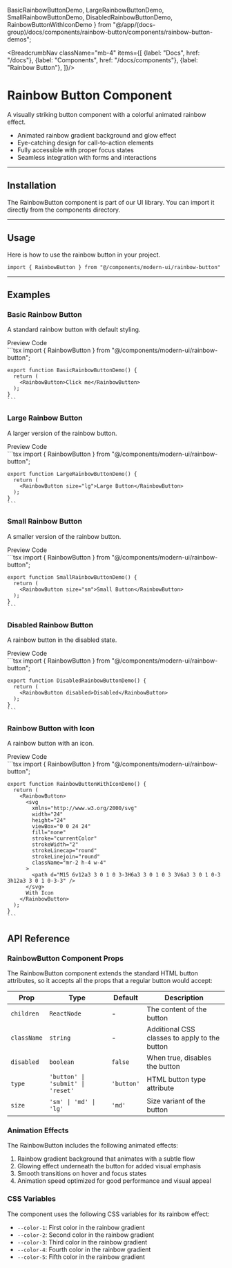   BasicRainbowButtonDemo,
  LargeRainbowButtonDemo,
  SmallRainbowButtonDemo,
  DisabledRainbowButtonDemo,
  RainbowButtonWithIconDemo
} from "@/app/(docs-group)/docs/components/rainbow-button/components/rainbow-button-demos";

<BreadcrumbNav className="mb-4" items={[
  {label: "Docs", href: "/docs"},
  {label: "Components", href: "/docs/components"},
  {label: "Rainbow Button"},
]}/>

<PreviewRainbowButton/>

# Rainbow Button Component

A visually striking button component with a colorful animated rainbow effect.

- Animated rainbow gradient background and glow effect
- Eye-catching design for call-to-action elements
- Fully accessible with proper focus states
- Seamless integration with forms and interactions

---

## Installation

The RainbowButton component is part of our UI library. You can import it directly from the components directory.

<RainbowButtonInstallation/>

---

## Usage

Here is how to use the rainbow button in your project.

```tsx
import { RainbowButton } from "@/components/modern-ui/rainbow-button"
```

---

## Examples

### Basic Rainbow Button

A standard rainbow button with default styling.

<Tabs defaultValue="preview">
  <TabsList>
    <TabsTrigger value="preview">Preview</TabsTrigger>
    <TabsTrigger value="code">Code</TabsTrigger>
  </TabsList>
  <TabsContent value="preview" className="p-6 border rounded-md mt-2 relative min-h-[200px]">
    <div className="absolute inset-0 bg-[radial-gradient(#80808080_1px,transparent_1px)] [background-size:16px_16px] opacity-50 "></div>
    <div className="flex justify-center items-center h-full z-10 relative min-h-[200px]">
      <BasicRainbowButtonDemo />
    </div>
  </TabsContent>
  <TabsContent value="code">
    ```tsx
    import { RainbowButton } from "@/components/modern-ui/rainbow-button";

    export function BasicRainbowButtonDemo() {
      return (
        <RainbowButton>Click me</RainbowButton>
      );
    }
    ```
  </TabsContent>
</Tabs>

### Large Rainbow Button

A larger version of the rainbow button.

<Tabs defaultValue="preview">
  <TabsList>
    <TabsTrigger value="preview">Preview</TabsTrigger>
    <TabsTrigger value="code">Code</TabsTrigger>
  </TabsList>
  <TabsContent value="preview" className="p-6 border rounded-md mt-2 relative min-h-[200px]">
    <div className="absolute inset-0 bg-[radial-gradient(#80808080_1px,transparent_1px)] [background-size:16px_16px] opacity-50 "></div>
    <div className="flex justify-center items-center h-full z-10 relative min-h-[200px]">
      <LargeRainbowButtonDemo />
    </div>
  </TabsContent>
  <TabsContent value="code">
    ```tsx
    import { RainbowButton } from "@/components/modern-ui/rainbow-button";

    export function LargeRainbowButtonDemo() {
      return (
        <RainbowButton size="lg">Large Button</RainbowButton>
      );
    }
    ```
  </TabsContent>
</Tabs>

### Small Rainbow Button

A smaller version of the rainbow button.

<Tabs defaultValue="preview">
  <TabsList>
    <TabsTrigger value="preview">Preview</TabsTrigger>
    <TabsTrigger value="code">Code</TabsTrigger>
  </TabsList>
  <TabsContent value="preview" className="p-6 border rounded-md mt-2 relative min-h-[200px]">
    <div className="absolute inset-0 bg-[radial-gradient(#80808080_1px,transparent_1px)] [background-size:16px_16px] opacity-50 "></div>
    <div className="flex justify-center items-center h-full z-10 relative min-h-[200px]">
      <SmallRainbowButtonDemo />
    </div>
  </TabsContent>
  <TabsContent value="code">
    ```tsx
    import { RainbowButton } from "@/components/modern-ui/rainbow-button";

    export function SmallRainbowButtonDemo() {
      return (
        <RainbowButton size="sm">Small Button</RainbowButton>
      );
    }
    ```
  </TabsContent>
</Tabs>

### Disabled Rainbow Button

A rainbow button in the disabled state.

<Tabs defaultValue="preview">
  <TabsList>
    <TabsTrigger value="preview">Preview</TabsTrigger>
    <TabsTrigger value="code">Code</TabsTrigger>
  </TabsList>
  <TabsContent value="preview" className="p-6 border rounded-md mt-2 relative min-h-[200px]">
    <div className="absolute inset-0 bg-[radial-gradient(#80808080_1px,transparent_1px)] [background-size:16px_16px] opacity-50 "></div>
    <div className="flex justify-center items-center h-full z-10 relative min-h-[200px]">
      <DisabledRainbowButtonDemo />
    </div>
  </TabsContent>
  <TabsContent value="code">
    ```tsx
    import { RainbowButton } from "@/components/modern-ui/rainbow-button";

    export function DisabledRainbowButtonDemo() {
      return (
        <RainbowButton disabled>Disabled</RainbowButton>
      );
    }
    ```
  </TabsContent>
</Tabs>

### Rainbow Button with Icon

A rainbow button with an icon.

<Tabs defaultValue="preview">
  <TabsList>
    <TabsTrigger value="preview">Preview</TabsTrigger>
    <TabsTrigger value="code">Code</TabsTrigger>
  </TabsList>
  <TabsContent value="preview" className="p-6 border rounded-md mt-2 relative min-h-[200px]">
    <div className="absolute inset-0 bg-[radial-gradient(#80808080_1px,transparent_1px)] [background-size:16px_16px] opacity-50 "></div>
    <div className="flex justify-center items-center h-full z-10 relative">
      <RainbowButtonWithIconDemo />
    </div>
  </TabsContent>
  <TabsContent value="code">
    ```tsx
    import { RainbowButton } from "@/components/modern-ui/rainbow-button";

    export function RainbowButtonWithIconDemo() {
      return (
        <RainbowButton>
          <svg
            xmlns="http://www.w3.org/2000/svg"
            width="24"
            height="24"
            viewBox="0 0 24 24"
            fill="none"
            stroke="currentColor"
            strokeWidth="2"
            strokeLinecap="round"
            strokeLinejoin="round"
            className="mr-2 h-4 w-4"
          >
            <path d="M15 6v12a3 3 0 1 0 3-3H6a3 3 0 1 0 3 3V6a3 3 0 1 0-3 3h12a3 3 0 1 0-3-3" />
          </svg>
          With Icon
        </RainbowButton>
      );
    }
    ```
  </TabsContent>
</Tabs>

## API Reference

### RainbowButton Component Props

The RainbowButton component extends the standard HTML button attributes, so it accepts all the props that a regular button would accept:

| Prop | Type | Default | Description |
|------|------|---------|-------------|
| `children` | `ReactNode` | - | The content of the button |
| `className` | `string` | - | Additional CSS classes to apply to the button |
| `disabled` | `boolean` | `false` | When true, disables the button |
| `type` | `'button' \| 'submit' \| 'reset'` | `'button'` | HTML button type attribute |
| `size` | `'sm' \| 'md' \| 'lg'` | `'md'` | Size variant of the button |

### Animation Effects

The RainbowButton includes the following animated effects:

1. Rainbow gradient background that animates with a subtle flow
2. Glowing effect underneath the button for added visual emphasis
3. Smooth transitions on hover and focus states
4. Animation speed optimized for good performance and visual appeal

### CSS Variables

The component uses the following CSS variables for its rainbow effect:

- `--color-1`: First color in the rainbow gradient
- `--color-2`: Second color in the rainbow gradient
- `--color-3`: Third color in the rainbow gradient
- `--color-4`: Fourth color in the rainbow gradient
- `--color-5`: Fifth color in the rainbow gradient 